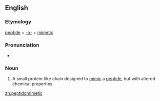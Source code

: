 ==English==
===Etymology===

[[peptide]] + [[-o-]] + [[mimetic]]

===Pronunciation===

*{{IPA|pɛpˌtaɪdoʊmɪˈmɛtɪk|lang=en}}

===Noun===
{{en-noun}}
{{wikipedia}}
# {{context|biochemistry|lang=en}} A small protein-like chain designed to [[mimic]] a [[peptide]], but with altered chemical properties.

[[zh:peptidomimetic]]